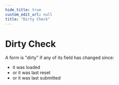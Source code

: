 ```yaml
---
hide_title: true
custom_edit_url: null
title: "Dirty Check"
---
```


# Dirty Check

A form is "dirty" if any of its field has changed since:

-   it was loaded
-   or it was last reset
-   or it was last submitted
